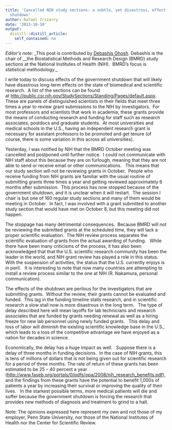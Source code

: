 ```yaml
---
title: 'Cancelled NIH study sections: a subtle, yet disastrous, effect of the government
  shutdown'
author: Rafael Irizarry
date: '2013-10-10'
output:
  distill::distill_article:
    self_contained: no
---
```


_Editor's note:_ _This post is contributed by [Debashis Ghosh](http://stat.psu.edu/people/dug10). Debashis is the chair of __the Biostatistical Methods and Research Design (BMRD) study sections at the National Institutes of Health (NIH).  BMRD's focus is statistical methodology._

I write today to discuss effects of the government shutdown that will likely have disastrous long-term effects on the state of biomedical and scientific research.  A list of the sections can be found at <http://public.csr.nih.gov/StudySections/Standing/Pages/default.aspx>.   These are panels of distinguished scientists in their fields that meet three times a year to review grant submissions to the NIH by investigators.  For most professors and scientists that work in academia, these grants provide the means of conducting research and funding for staff such as research associates, postdocs and graduate students.  At most universities and medical schools in the U.S., having an independent research grant is necessary for assistant professors to be promoted and get tenure (of course, there is some variation in this across all universities).

Yesterday, I was notified by NIH that the BMRD October meeting was cancelled and postponed until further notice.  I could not communicate with NIH staff about this because they are on furlough, meaning that they are not able to send or receive email or other communications.   This means that our study section will not be reviewing grants in October.  People who receive funding from NIH grants are familiar with the usual routine of submitting grants three times a year and getting reviewed approximately 6 months after submission.  This process has now stopped because of the government shutdown, and it is unclear when it will restart.  The session I chair is but one of 160 regular study sections and many of them would be meeting in October.  In fact, I was involved with a grant submitted to another study section that would have met on October 8, but this meeting did not happen.

The stoppage has many detrimental consequences.  Because BMRD will not be reviewing the submitted grants at the scheduled time, they will lack a proper scientific evaluation.  The NIH review process separates the scientific evaluation of grants from the actual awarding of funding.   While there have been many criticisms of the process, it has also been acknowledged that that the U.S. scientific research community has been the leader in the world, and NIH grant review has played a role in this status.   With the suspension of activities, the status that the U.S. currently enjoys is in peril.   It is interesting to note that now many countries are attempting to install a review process similar to the one at NIH (R. Nakamura, personal communication).

The effects of the shutdown are perilous for the investigators that are submitting grants.  Without the review, their grants cannot be evaluated and funded.  This lag in the funding timeline stalls research, and in scientific research a slow stall now is more disastrous in the long term.   The type of delay described here will mean layoffs for lab technicians and research associates that are funded by grants needing renewal as well as a hiring freeze for new lab personnel using newly funded grants.   This delay and loss of labor will diminish the existing scientific knowledge base in the U.S., which leads to a loss of the competitive advantage we have enjoyed as a nation for decades in science.

Economically, the delay has a huge impact as well.   Suppose there is a delay of three months in funding decisions.  In the case of NIH grants, this is tens of millions of dollars that is not being given out for scientific research for a period of three months. The rate of return of these grants has been estimated to be 25 – 40 percent a year ([http://www.faseb.org/portals/0/pdfs/opa/2008/nih\_research\_benefits.pdf](http://www.faseb.org/portals/0/pdfs/opa/2008/nih_research_benefits.pdf)), and the findings from these grants have the potential to benefit 1,000s of patients a year by increasing their survival or improving the quality of their lives.   In the starkest possible terms, more medical patients will die and suffer because the government shutdown is forcing the research that provides new methods of diagnosis and treatment to grind to a halt.

Note: The opinions expressed here represent my own and not those of my employer, Penn State University, nor those of the National Institutes of Health nor the Center for Scientific Review.

<p align="center">
